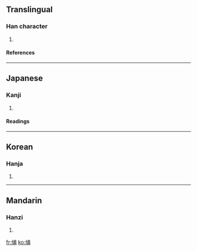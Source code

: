 ==Translingual==
===Han character===
{{Han char|rad=人|as=07|sn=9|four=|canj=人戈十月 (OIJB)}}
# {{defn|Han|sort=人07}}
====References====
{{Han ref|kx=0104.180|dkj=00677|dj=0221.030|hdz=10157.020|uh=4FCC|ud=20428}}
----
==Japanese==
===Kanji===
{{ja-kanji|grade=|rs=人07}}
# {{defn|Japanese}} 
====Readings====
{{ja-readings|on=[[ふ]] (fu)|kun=[[たすけ]] (tasuke)}}
----
==Korean==
===Hanja===
{{ko-hanja|hangeul=보|rv=bo|mr=po}}
# {{defn|Korean}}
----
==Mandarin==
===Hanzi===
{{cmn-hanzi|pin=[[fǔ]] ([[fu3]])|wg=fu<sup>3</sup>}}
# {{defn|Mandarin}}

[[fr:俌]]
[[ko:俌]]
